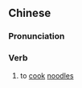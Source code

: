 {{also|下面}}
==Chinese==
{{zh-forms|s=下面}}

===Pronunciation===
{{zh-pron
|m=xiàmiàn
|cat=v
}}

===Verb===
{{zh-verb}}

# to [[cook]] [[noodles]]